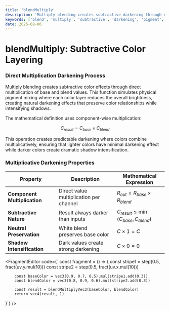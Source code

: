 ```yaml
---
title: 'blendMultiply'
description: 'Multiply blending creates subtractive darkening through direct color multiplication'
keywords: ['blend', 'multiply', 'subtractive', 'darkening', 'pigment', 'filter']
date: 2025-08-06
---
```



# blendMultiply: Subtractive Color Layering

### Direct Multiplication Darkening Process

Multiply blending creates subtractive color effects through direct multiplication of base and blend values. This function simulates physical pigment mixing where each color layer reduces the overall brightness, creating natural darkening effects that preserve color relationships while intensifying shadows.

The mathematical definition uses component-wise multiplication:

$$
C_{result} = C_{base} \times C_{blend}
$$

This operation creates predictable darkening where colors combine multiplicatively, ensuring that lighter colors have minimal darkening effect while darker colors create dramatic shadow intensification.

### Multiplicative Darkening Properties

| Property | Description | Mathematical Expression |
|----------|-------------|-------------------------|
| **Component Multiplication** | Direct value multiplication per channel | $R_{out} = R_{base} \times R_{blend}$ |
| **Subtractive Nature** | Result always darker than inputs | $C_{result} \leq \min(C_{base}, C_{blend})$ |
| **Neutral Preservation** | White blend preserves base color | $C \times 1 = C$ |
| **Shadow Intensification** | Dark values create strong darkening | $C \times 0 = 0$ |

<FragmentEditor
code={`
const fragment = () => {
        const stripe1 = step(0.5, fract(uv.y.mul(10)))
        const stripe2 = step(0.5, fract(uv.x.mul(10)))
        
        const baseColor = vec3(0.9, 0.7, 0.5).mul(stripe1.add(0.3))
        const blendColor = vec3(0.8, 0.9, 0.6).mul(stripe2.add(0.3))
        
        const result = blendMultiplyVec3(baseColor, blendColor)
        return vec4(result, 1)
}`}
/>
